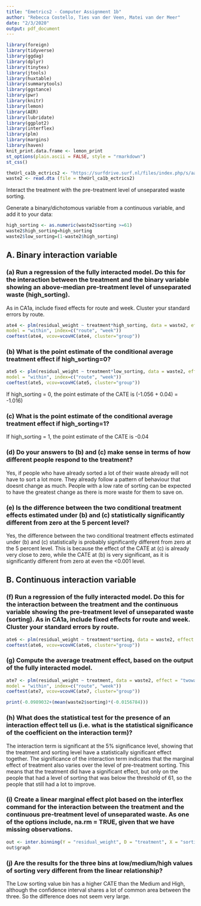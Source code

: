 ```yaml
---
title: "Emetrics2 - Computer Assignment 1b"
author: "Rebecca Costello, Ties van der Veen, Matei van der Meer"
date: "2/3/2020"
output: pdf_document
---
```

```r
library(foreign)
library(tidyverse)
library(ggdag)
library(dplyr)
library(tinytex)
library(jtools)
library(huxtable)
library(summarytools)
library(ggstance)
library(pwr)
library(knitr)
library(lemon)
library(AER)
library(lubridate)
library(ggplot2)
library(interflex)
library(plm)
library(margins)
library(haven)
knit_print.data.frame <- lemon_print
st_options(plain.ascii = FALSE, style = "rmarkdown")
st_css()
```

```r
theUrl_ca1b_ectrics2 <- "https://surfdrive.surf.nl/files/index.php/s/aaEVKXoZ3VTUbq3/download"
waste2 <- read.dta (file = theUrl_ca1b_ectrics2)

```

Interact the treatment with the pre-treatment level of unseparated waste sorting.

Generate a binary/dichotomous variable from a continuous variable, and add it to your data:
```r
high_sorting <- as.numeric(waste2$sorting >=61)
waste2$high_sorting=high_sorting
waste2$low_sorting=(1-waste2$high_sorting)
```


## A. Binary interaction variable
### (a) Run a regression of the fully interacted model. Do this for the interaction between the treatment and the binary variable showing an above-median pre-treatment level of unseparated waste (high_sorting).

As in CA1a, include fixed effects for route and week. Cluster your standard errors by route.

```r
ate4 <- plm(residual_weight ~ treatment*high_sorting, data = waste2, effect = "twoways",
model = "within", index=c("route", "week"))
coeftest(ate4, vcov=vcovHC(ate4, cluster="group"))
```

### (b) What is the point estimate of the conditional average treatment effect if high_sorting=0?

```r
ate5 <- plm(residual_weight ~ treatment*low_sorting, data = waste2, effect = "twoways",
model = "within", index=c("route", "week"))
coeftest(ate5, vcov=vcovHC(ate5, cluster="group"))
```

If high_sorting = 0, the point estimate of the CATE is (-1.056 + 0.04) =  -1.016)


### (c) What is the point estimate of the conditional average treatment effect if high_sorting=1?

If high_sorting = 1, the point estimate of the CATE is -0.04


### (d) Do your answers to (b) and (c) make sense in terms of how different people respond to the treatment?

Yes, if people who have already sorted a lot of their waste already will not have to sort a lot more. They already follow a pattern of behaviour that doesnt change as much. People with a low rate of sorting can be expected to have the greatest change as there is more waste for them to save on.

### (e) Is the difference between the two conditional treatment effects estimated under (b) and (c) statistically significantly different from zero at the 5 percent level?


Yes, the difference between the two conditional treatment effects estimated under (b) and (c) statistically is probably significantly different from zero at the 5 percent level. This is because the effect of the CATE at (c) is already very close to zero, while the CATE at (b) is very significant, as it is significantly different from zero at even the <0.001 level.


## B. Continuous interaction variable

### (f) Run a regression of the fully interacted model. Do this for the interaction between the treatment and the continuous variable showing the pre-treatment level of unseparated waste (sorting). As in CA1a, include fixed effects for route and week. Cluster your standard errors by route.

```r
ate6 <- plm(residual_weight ~ treatment*sorting, data = waste2, effect = "twoways", model = "within", index=c("route", "week"))
coeftest(ate6, vcov=vcovHC(ate6, cluster="group"))
```



### (g) Compute the average treatment effect, based on the output of the fully interacted model.

```r
ate7 <- plm(residual_weight ~ treatment, data = waste2, effect = "twoways",
model = "within", index=c("route", "week"))
coeftest(ate7, vcov=vcovHC(ate7, cluster="group"))
```

```r
print(-0.0989032+(mean(waste2$sorting)*(-0.0156784))) 

```

### (h) What does the statistical test for the presence of an interaction effect tell us (i.e. what is the statistical significance of the coefficient on the interaction term)?

The interaction term is significant at the 5% significance level, showing that the treatment and sorting level have a statistically significant effect together. The significance of the interaction term indicates that the marginal effect of treatment also varies over the level of pre-treatment sorting. This means that the treatment did have a significant effect, but only on the people that had a level of sorting that was below the threshold of 61, so the people that still had a lot to improve. 


### (i) Create a linear marginal effect plot based on the interflex command for the interaction between the treatment and the continuous pre-treatment level of unseparated waste. As one of the options include, na.rm = TRUE, given that we have missing observations.

```r
out <- inter.binning(Y = "residual_weight", D = "treatment", X = "sorting", Z = NULL, FE = c("route", "week"), data = waste2, vartype = "cluster", cl="route", main = NULL, wald=TRUE, ylab="conditional average treatment  effect", na.rm=TRUE)
out$graph
```


### (j) Are the results for the three bins at low/medium/high values of sorting very different from the linear relationship?

The Low sorting value bin has a higher CATE than the Medium and High, although the confidence interval shares a lot of common area between the three. So the difference does not seem very large.




























